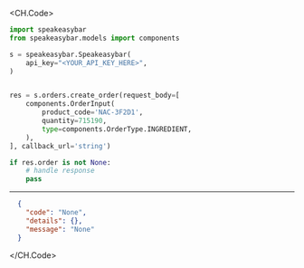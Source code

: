
<CH.Code>
```python CreateOrder.py
import speakeasybar
from speakeasybar.models import components

s = speakeasybar.Speakeasybar(
    api_key="<YOUR_API_KEY_HERE>",
)


res = s.orders.create_order(request_body=[
    components.OrderInput(
        product_code='NAC-3F2D1',
        quantity=715190,
        type=components.OrderType.INGREDIENT,
    ),
], callback_url='string')

if res.order is not None:
    # handle response
    pass
```
---

```json Example Response
  {
    "code": "None",
    "details": {},
    "message": "None"
  }
```
</CH.Code>
